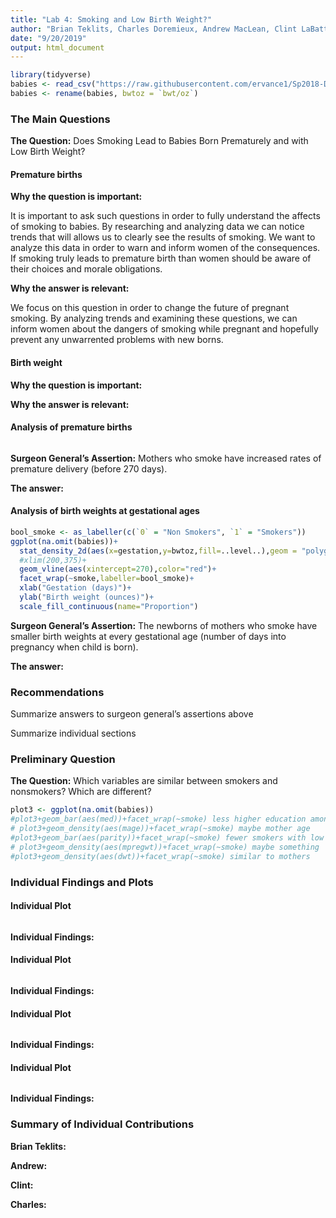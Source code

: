 ```yaml
---
title: "Lab 4: Smoking and Low Birth Weight?"
author: "Brian Teklits, Charles Doremieux, Andrew MacLean, Clint LaBattaglia"             
date: "9/20/2019"
output: html_document
---
```

```r
library(tidyverse)
babies <- read_csv("https://raw.githubusercontent.com/ervance1/Sp2018-Data-Science-repo/master/babies2a.dat")
babies <- rename(babies, bwtoz = `bwt/oz`)
```

### The Main Questions

**The Question:** Does Smoking Lead to Babies Born Prematurely and with Low Birth Weight?

#### Premature births

**Why the question is important:** 

  It is important to ask such questions in order to fully understand the affects of smoking to babies. By researching and analyzing data we can notice trends that will allows us to clearly see the results of smoking. We want to analyze this data in order to warn and inform women of the consequences. If smoking truly leads to premature birth than women should be aware of their choices and morale obligations. 

**Why the answer is relevant:**

  We focus on this question in order to change the future of pregnant smoking. By analyzing trends and examining these questions, we can inform women about the dangers of smoking while pregnant and hopefully prevent any unwarrented problems with new borns.
  
#### Birth weight

**Why the question is important:** 

**Why the answer is relevant:**

#### Analysis of premature births

```r

```

**Surgeon General's Assertion:** Mothers who smoke have increased rates of premature delivery (before 270 days).

**The answer:** 

#### Analysis of birth weights at gestational ages

```r
bool_smoke <- as_labeller(c(`0` = "Non Smokers", `1` = "Smokers"))
ggplot(na.omit(babies))+
  stat_density_2d(aes(x=gestation,y=bwtoz,fill=..level..),geom = "polygon")+
  #xlim(200,375)+
  geom_vline(aes(xintercept=270),color="red")+
  facet_wrap(~smoke,labeller=bool_smoke)+
  xlab("Gestation (days)")+
  ylab("Birth weight (ounces)")+
  scale_fill_continuous(name="Proportion")
```

**Surgeon General's Assertion:** The newborns of mothers who smoke have smaller birth weights at every gestational age (number of days into pregnancy when child is born).

**The answer:** 

### Recommendations 

Summarize answers to surgeon general's assertions above

Summarize individual sections

### Preliminary Question

**The Question:** Which variables are similar between smokers and nonsmokers? Which are different?

```r
plot3 <- ggplot(na.omit(babies))
#plot3+geom_bar(aes(med))+facet_wrap(~smoke) less higher education among smokers also plot3+geom_bar(aes(ded))+facet_wrap(~smoke)
# plot3+geom_density(aes(mage))+facet_wrap(~smoke) maybe mother age
#plot3+geom_bar(aes(parity))+facet_wrap(~smoke) fewer smokers with low num of pregnancies
# plot3+geom_density(aes(mpregwt))+facet_wrap(~smoke) maybe something
#plot3+geom_density(aes(dwt))+facet_wrap(~smoke) similar to mothers
```


### Individual Findings and Plots

#### Individual Plot

```r


```

**Individual Findings:**

#### Individual Plot

```r


```

**Individual Findings:**

#### Individual Plot

```r


```

**Individual Findings:**

#### Individual Plot

```r


```

**Individual Findings:**
 
### Summary of Individual Contributions
<!--Note what non default aesthetics and layers used--> 
**Brian Teklits:** 

**Andrew:** 

**Clint:** 

**Charles:** 
